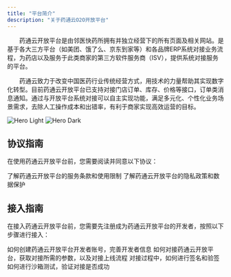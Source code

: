 ```yaml
---
title: "平台简介"
description: "关于药通云O2O开放平台"
---
```

  药通云开放平台是由邻医快药所拥有并独立经营下的所有页面及相关网站。是基于各大三方平台（如美团、饿了么、京东到家等）和各品牌ERP系统对接业务流程，为药店以及服务于此类商家的第三方软件服务商（ISV），提供系统对接服务的平台。

  药通云致力于改变中国医药行业传统经营方式，用技术的力量帮助其实现数字化转型。目前药通云开放平台已支持对接门店订单、库存、价格等接口，订单类消息通知。通过与开放平台系统对接可以自主实现功能，满足多元化、个性化业务场景需求，去除人工操作成本和出错率，有利于商家实现高效运营的目标。

<img
  className="block dark:hidden"
  src="/images/hero-light.png"
  alt="Hero Light"
/>
<img
  className="hidden dark:block"
  src="/images/hero-dark.png"
  alt="Hero Dark"
/>

## 协议指南

在使用药通云开放平台前，您需要阅读并同意以下协议：

<CardGroup cols={2}>
  <Card
    title="在线服务协议"
    icon="pen-to-square"
    href="https://mintlify.com/docs/quickstart"
  >
    了解药通云开放平台的服务条款和使用限制
  </Card>
  <Card
    title="保密协议"
    icon="image"
    href="https://mintlify.com/docs/development"
  >
    了解药通云开放平台的隐私政策和数据保护
  </Card>
</CardGroup>

## 接入指南

在接入药通云开放平台前，您需要先注册成为药通云开放平台的开发者，按照以下步骤进行接入：

<CardGroup cols={2}>
  <Card
    title="开发者入驻"
    icon="palette"
    href="/quickstart#开发者入驻"
  >
    如何创建药通云开放平台开发者账号，完善开发者信息
  </Card>
  <Card
    title="对接流程指南"
    icon="code"
    href="/quickstart"
  >
    如何对接药通云开放平台，获取对接所需的参数，以及对接上线流程
  </Card>
  <Card
    title="签名和验签规则"
    icon="screwdriver-wrench"
    href="/guide/sign"
  >
    对接过程中，如何进行签名和验签
  </Card>
  <Card
    title="沙箱测试"
    icon="stars"
    href="/guide/sandbox"
  >
    如何进行沙箱测试，验证对接是否成功
  </Card>
</CardGroup>
